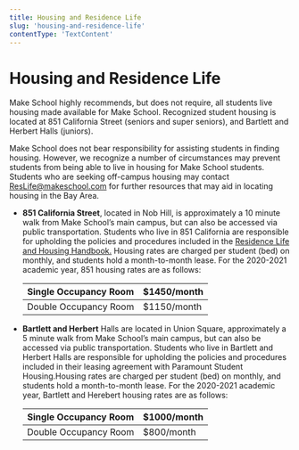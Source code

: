 ```yaml
---
title: Housing and Residence Life
slug: 'housing-and-residence-life'
contentType: 'TextContent'
---
```


# Housing and Residence Life

Make School highly recommends, but does not require, all students live housing made available for
Make School. Recognized student housing is located at 851 California Street (seniors and super
seniors), and Bartlett and Herbert Halls (juniors).

Make School does not bear responsibility for assisting students in finding housing. However, we
recognize a number of circumstances may prevent students from being able to live in housing for Make
School students. Students who are seeking off-campus housing may contact
[ResLife@makeschool.com](mailto:ResLife@makeschool.com) for further resources that may aid in
locating housing in the Bay Area.

- **851 California Street**, located in Nob Hill, is approximately a 10 minute walk from Make
  School’s main campus, but can also be accessed via public transportation. Students who live in 851
  California are responsible for upholding the policies and procedures included in the
  [Residence Life ](make.sc/res-life-handbook)[and Housing Handbook.](make.sc/res-life-handbook)
  Housing rates are charged per student (bed) on monthly, and students hold a month-to-month lease.
  For the 2020-2021 academic year, 851 housing rates are as follows:

  | Single Occupancy Room | $1450/month |
  | --------------------- | ----------- |
  | Double Occupancy Room | $1150/month |

- **Bartlett and Herbert** Halls are located in Union Square, approximately a 5 minute walk from
  Make School’s main campus, but can also be accessed via public transportation. Students who live
  in Bartlett and Herbert Halls are responsible for upholding the policies and procedures included
  in their leasing agreement with Paramount Student Housing.Housing rates are charged per student
  (bed) on monthly, and students hold a month-to-month lease. For the 2020-2021 academic year,
  Bartlett and Herebert housing rates are as follows:

  | Single Occupancy Room | $1000/month |
  | --------------------- | ----------- |
  | Double Occupancy Room | $800/month  |
